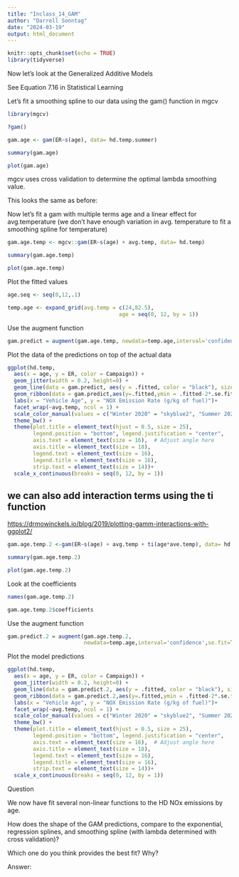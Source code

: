 ```yaml
---
title: "Inclass_14_GAM"
author: "Darrell Sonntag"
date: "2024-03-19"
output: html_document
---
```


```r
knitr::opts_chunk$set(echo = TRUE)
library(tidyverse)

```

Now let's look at the Generalized Additive Models

See Equation 7.16 in Statistical Learning

Let's fit a smoothing spline to our data using the gam() function in mgcv

```r
library(mgcv)

?gam()

gam.age <- gam(ER~s(age), data= hd.temp.summer)

summary(gam.age)

plot(gam.age)

```

mgcv uses cross validation to determine the optimal lambda smoothing value. 


This looks the same as before:

Now let's fit a gam with multiple terms age and a linear effect for avg.temperature (we don't have enough variation in avg. temperature to fit a smoothing spline for temperature)

```r

gam.age.temp <- mgcv::gam(ER~s(age) + avg.temp, data= hd.temp)

summary(gam.age.temp)

plot(gam.age.temp)

```
Plot the fitted values 

```r
age.seq <- seq(0,12,.1)

temp.age <- expand_grid(avg.temp = c(24,82.5),
                                   age = seq(0, 12, by = 1))

```

Use the augment function

```r

gam.predict = augment(gam.age.temp, newdata=temp.age,interval='confidence',se.fit=TRUE) 

```

Plot the data of the predictions on top of the actual data

```r
ggplot(hd.temp,
  aes(x = age, y = ER, color = Campaign)) +
  geom_jitter(width = 0.2, height=0) +
  geom_line(data = gam.predict, aes(y = .fitted, color = "black"), size = 1.2) +
  geom_ribbon(data = gam.predict,aes(y=.fitted,ymin = .fitted-2*.se.fit,ymax = .fitted+2*.se.fit),alpha=0.3,color='grey') +
  labs(x = "Vehicle Age", y = "NOX Emission Rate (g/kg of fuel)")+
  facet_wrap(~avg.temp, ncol = 1) +
  scale_color_manual(values = c("Winter 2020" = "skyblue2", "Summer 2023" = "orange2"))+  
  theme_bw() +
  theme(plot.title = element_text(hjust = 0.5, size = 25),
        legend.position = "bottom", legend.justification = "center",
        axis.text = element_text(size = 16),  # Adjust angle here
        axis.title = element_text(size = 18),
        legend.text = element_text(size = 16),
        legend.title = element_text(size = 16),
        strip.text = element_text(size = 14))+
  scale_x_continuous(breaks = seq(0, 12, by = 1))

```


## we can also add interaction terms using the ti function

<https://drmowinckels.io/blog/2019/plotting-gamm-interactions-with-ggplot2/>

```r

gam.age.temp.2 <-gam(ER~s(age) + avg.temp + ti(age*ave.temp), data= hd.temp)

summary(gam.age.temp.2)

plot(gam.age.temp.2)

```
Look at the coefficients

```r
names(gam.age.temp.2)

gam.age.temp.2$coefficients
```
Use the augment function

```r

gam.predict.2 = augment(gam.age.temp.2,
                        newdata=temp.age,interval='confidence',se.fit=TRUE) 

```

Plot the model predictions

```r
ggplot(hd.temp,
  aes(x = age, y = ER, color = Campaign)) +
  geom_jitter(width = 0.2, height=0) +
  geom_line(data = gam.predict.2, aes(y = .fitted, color = "black"), size = 1.2) +
  geom_ribbon(data = gam.predict.2,aes(y=.fitted,ymin = .fitted-2*.se.fit,ymax = .fitted+2*.se.fit),alpha=0.3,color='grey') +
  labs(x = "Vehicle Age", y = "NOX Emission Rate (g/kg of fuel)")+
  facet_wrap(~avg.temp, ncol = 1) +
  scale_color_manual(values = c("Winter 2020" = "skyblue2", "Summer 2023" = "orange2"))+  
  theme_bw() +
  theme(plot.title = element_text(hjust = 0.5, size = 25),
        legend.position = "bottom", legend.justification = "center",
        axis.text = element_text(size = 16),  # Adjust angle here
        axis.title = element_text(size = 18),
        legend.text = element_text(size = 16),
        legend.title = element_text(size = 16),
        strip.text = element_text(size = 14))+
  scale_x_continuous(breaks = seq(0, 12, by = 1))

```

Question

We now have fit several non-linear functions to the HD NOx emissions by age. 

How does the shape of the GAM predictions, compare to the exponential, regression splines, and smoothing spline (with lambda determined with cross validation)?

Which one do you think provides the best fit? Why?

Answer: 
